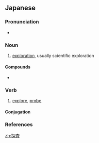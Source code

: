 ==Japanese==
{{ja-kanjitab|たん|さ|yomi=on}}

===Pronunciation===
* {{ja-pron|たんさ|y=o|acc=1|acc_ref=NHK}}

===Noun===
{{ja-noun|たんさ}}

# [[exploration]], usually scientific exploration

====Compounds====
* {{l/ja|探査機}}

===Verb===
{{ja-verb-suru|たんさ}}

# [[explore]], [[probe]]

====Conjugation====
{{ja-suru|たんさ}}

===References===
<references/>

[[zh:探査]]